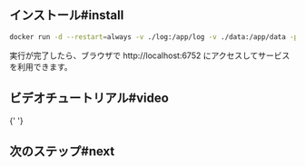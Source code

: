 
## インストール#install

```bash
docker run -d --restart=always -v ./log:/app/log -v ./data:/app/data -p 6752:6752 --name="pageSpy" ghcr.io/huolalatech/page-spy-web:latest
```

実行が完了したら、ブラウザで http://localhost:6752 にアクセスしてサービスを利用できます。

## ビデオチュートリアル#video

<EmbedVideo title="deployWithDocker" />{' '}

## 次のステップ#next

<DeployNext />
